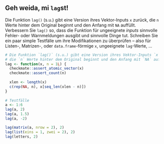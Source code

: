 ## Geh weida, mi `lag`st!

Die Funktion `lag()` (s.u.) gibt eine Version ihres Vektor-Inputs `x` zurück, die `n` Werte hinter dem Original beginnt und den Anfang mit `NA` auffüllt. Verbessern Sie `lag()` so, dass die Funktion  für ungeeignete *inputs* sinnvolle Fehler- oder Warnmeldungen ausgibt und sinnvolle Dinge 
tut.  Schreiben Sie ein paar simple Testfälle um ihre Modifikationen zu überprüfen -- also für Listen-, Matrizen-, oder `data.frame`-förmige `x`, ungeeignete `lag`-Werte, ...
```r
# Die Funktion `lag()` (s.u.) gibt eine Version ihres Vektor-Inputs `x` zurück, 
# die `n` Werte hinter dem Original beginnt und den Anfang mit `NA` auffüllt.
lag <- function(x, n = 1L) {
  checkmate::assert_atomic_vector(x)
  checkmate::assert_count(n)
   
  xlen <- length(x)
  c(rep(NA, n), x[seq_len(xlen - n)])
}
 
# Testfälle
a <- 1:6
lag(a, 2)
lag(a, 1.5)
lag(a, -2)

lag(matrix(a, nrow = 2), 2)
lag(list(eins = 1, zwei = 2), 2)
lag(letters, 2)
```

